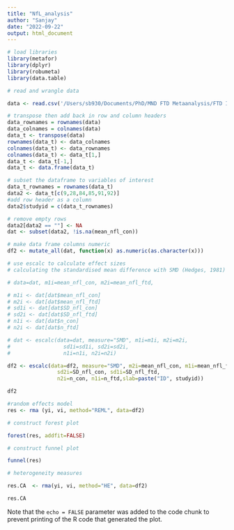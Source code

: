 ```yaml
---
title: "NfL_analysis"
author: "Sanjay"
date: "2022-09-22"
output: html_document
---
```


```r
# load libraries 
library(metafor)
library(dplyr)
library(robumeta)
library(data.table)


```

```r
# read and wrangle data 

data <- read.csv('/Users/sb930/Documents/PhD/MND FTD Metaanalysis/FTD IF review - TC2.csv', header=TRUE)

# transpose then add back in row and column headers 
data_rownames = rownames(data)
data_colnames = colnames(data)
data_t <- transpose(data)
rownames(data_t) <- data_colnames
colnames(data_t) <- data_rownames
colnames(data_t) <- data_t[1,]
data_t <- data_t[-1,]
data_t <- data.frame(data_t)

# subset the dataframe to variables of interest 
data_t_rownames = rownames(data_t)
data2 <- data_t[c(9,28,84,85,91,92)]
#add row header as a column
data2$studyid = c(data_t_rownames)

# remove empty rows
data2[data2 == ""] <- NA    
dat <- subset(data2, !is.na(mean_nfl_con))

```

```r
# make data frame columns numeric
df2 <- mutate_all(dat, function(x) as.numeric(as.character(x)))

```



```r
# use escalc to calculate effect sizes 
# calculating the standardised mean difference with SMD (Hedges, 1981) 

# data=dat, m1i=mean_nfl_con, m2i=mean_nfl_ftd,

# m1i <- dat[dat$mean_nfl_con]
# m2i <- dat[dat$mean_nfl_ftd]
# sd1i <- dat[dat$SD_nfl_con]
# sd2i <- dat[dat$SD_nfl_ftd]
# n1i <- dat[dat$n_con]
# n2i <- dat[dat$n_ftd]

# dat <- escalc(data=dat, measure="SMD", m1i=m1i, m2i=m2i,
#                 sd1i=sd1i, sd2i=sd2i,
#                 n1i=n1i, n2i=n2i)

df2 <- escalc(data=df2, measure="SMD", m2i=mean_nfl_con, m1i=mean_nfl_ftd,
                sd2i=SD_nfl_con, sd1i=SD_nfl_ftd,
                n2i=n_con, n1i=n_ftd,slab=paste("ID", studyid))

df2

```

```r
#random effects model 
res <- rma (yi, vi, method="REML", data=df2)
```


```r
# construct forest plot 

forest(res, addfit=FALSE) 

```



```r
# construct funnel plot 

funnel(res) 

```

```r
# heterogeneity measures

res.CA  <- rma(yi, vi, method="HE", data=df2)

res.CA

```

Note that the `echo = FALSE` parameter was added to the code chunk to prevent printing of the R code that generated the plot.
